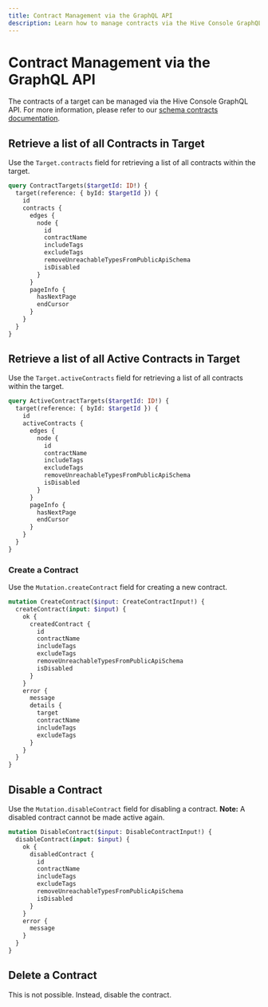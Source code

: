 ```yaml
---
title: Contract Management via the GraphQL API
description: Learn how to manage contracts via the Hive Console GraphQL API.
---
```


# Contract Management via the GraphQL API

The contracts of a target can be managed via the Hive Console GraphQL API. For more information,
please refer to our [schema contracts documentation](/docs/schema-registry/contracts).

## Retrieve a list of all Contracts in Target

Use the `Target.contracts` field for retrieving a list of all contracts within the target.

```graphql
query ContractTargets($targetId: ID!) {
  target(reference: { byId: $targetId }) {
    id
    contracts {
      edges {
        node {
          id
          contractName
          includeTags
          excludeTags
          removeUnreachableTypesFromPublicApiSchema
          isDisabled
        }
      }
      pageInfo {
        hasNextPage
        endCursor
      }
    }
  }
}
```

## Retrieve a list of all Active Contracts in Target

Use the `Target.activeContracts` field for retrieving a list of all contracts within the target.

```graphql
query ActiveContractTargets($targetId: ID!) {
  target(reference: { byId: $targetId }) {
    id
    activeContracts {
      edges {
        node {
          id
          contractName
          includeTags
          excludeTags
          removeUnreachableTypesFromPublicApiSchema
          isDisabled
        }
      }
      pageInfo {
        hasNextPage
        endCursor
      }
    }
  }
}
```

### Create a Contract

Use the `Mutation.createContract` field for creating a new contract.

```graphql
mutation CreateContract($input: CreateContractInput!) {
  createContract(input: $input) {
    ok {
      createdContract {
        id
        contractName
        includeTags
        excludeTags
        removeUnreachableTypesFromPublicApiSchema
        isDisabled
      }
    }
    error {
      message
      details {
        target
        contractName
        includeTags
        excludeTags
      }
    }
  }
}
```

## Disable a Contract

Use the `Mutation.disableContract` field for disabling a contract. **Note:** A disabled contract
cannot be made active again.

```graphql
mutation DisableContract($input: DisableContractInput!) {
  disableContract(input: $input) {
    ok {
      disabledContract {
        id
        contractName
        includeTags
        excludeTags
        removeUnreachableTypesFromPublicApiSchema
        isDisabled
      }
    }
    error {
      message
    }
  }
}
```

## Delete a Contract

This is not possible. Instead, disable the contract.
